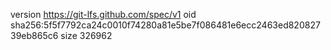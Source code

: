 version https://git-lfs.github.com/spec/v1
oid sha256:5f5f7792ca24c0010f74280a81e5be7f086481e6ecc2463ed82082739eb865c6
size 326962
